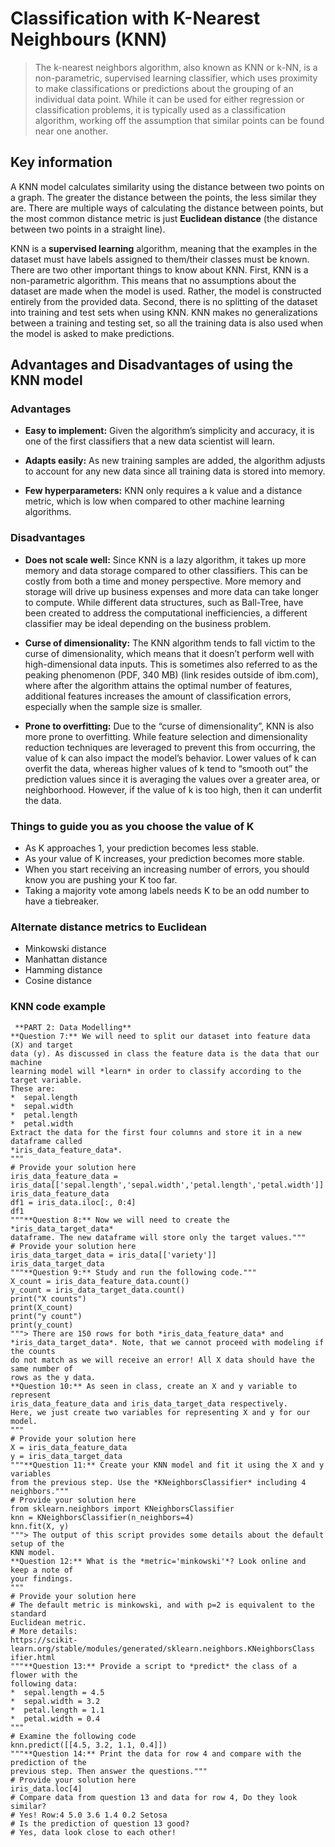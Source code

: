 # Classification with K-Nearest Neighbours (KNN)


> The k-nearest neighbors algorithm, also known as KNN or k-NN, is a non-parametric, supervised learning classifier, which uses proximity to make classifications or predictions about the grouping of an individual data point. While it can be used for either regression or classification problems, it is typically used as a classification algorithm, working off the assumption that similar points can be found near one another. 


## Key information 

A KNN model calculates similarity using the distance between two points on a graph. The greater the distance between the points, the less similar they are. There are multiple ways of calculating the distance between points, but the most common distance metric is just **Euclidean distance** (the distance between two points in a straight line).

KNN is a **supervised learning** algorithm, meaning that the examples in the dataset must have labels assigned to them/their classes must be known. There are two other important things to know about KNN. First, KNN is a non-parametric algorithm. This means that no assumptions about the dataset are made when the model is used. Rather, the model is constructed entirely from the provided data. Second, there is no splitting of the dataset into training and test sets when using KNN. KNN makes no generalizations between a training and testing set, so all the training data is also used when the model is asked to make predictions.

## Advantages and Disadvantages of using the KNN model 

### Advantages 

- **Easy to implement:** Given the algorithm’s simplicity and accuracy, it is one of the first classifiers that a new data scientist will learn.  

- **Adapts easily:** As new training samples are added, the algorithm adjusts to account for any new data since all training data is stored into memory.  

- **Few hyperparameters:** KNN only requires a k value and a distance metric, which is low when compared to other machine learning algorithms.  

### Disadvantages 

- **Does not scale well:** Since KNN is a lazy algorithm, it takes up more memory and data storage compared to other classifiers. This can be costly from both a time and money perspective. More memory and storage will drive up business expenses and more data can take longer to compute. While different data structures, such as Ball-Tree, have been created to address the computational inefficiencies, a different classifier may be ideal depending on the business problem.

- **Curse of dimensionality:** The KNN algorithm tends to fall victim to the curse of dimensionality, which means that it doesn’t perform well with high-dimensional data inputs. This is sometimes also referred to as the peaking phenomenon (PDF, 340 MB) (link resides outside of ibm.com), where after the algorithm attains the optimal number of features, additional features increases the amount of classification errors, especially when the sample size is smaller.

- **Prone to overfitting:** Due to the “curse of dimensionality”, KNN is also more prone to overfitting. While feature selection and dimensionality reduction techniques are leveraged to prevent this from occurring, the value of k can also impact the model’s behavior. Lower values of k can overfit the data, whereas higher values of k tend to “smooth out” the prediction values since it is averaging the values over a greater area, or neighborhood. However, if the value of k is too high, then it can underfit the data. 


### Things to guide you as you choose the value of K 

- As K approaches 1, your prediction becomes less stable.  
- As your value of K increases, your prediction becomes more stable.  
- When you start receiving an increasing number of errors, you should know you are pushing your K too far.  
- Taking a majority vote among labels needs K to be an odd number to have a tiebreaker. 

### Alternate distance metrics to Euclidean 

- Minkowski distance  
- Manhattan distance  
- Hamming distance  
- Cosine distance  


### KNN code example
```
 **PART 2: Data Modelling**
**Question 7:** We will need to split our dataset into feature data (X) and target 
data (y). As discussed in class the feature data is the data that our machine 
learning model will *learn* in order to classify according to the target variable. 
These are:
*  sepal.length
*  sepal.width
*  petal.length
*  petal.width
Extract the data for the first four columns and store it in a new dataframe called 
*iris_data_feature_data*.
"""
# Provide your solution here
iris_data_feature_data = 
iris_data[['sepal.length','sepal.width','petal.length','petal.width']]
iris_data_feature_data
df1 = iris_data.iloc[:, 0:4]
df1
"""**Question 8:** Now we will need to create the *iris_data_target_data* 
dataframe. The new dataframe will store only the target values."""
# Provide your solution here
iris_data_target_data = iris_data[['variety']]
iris_data_target_data
"""**Question 9:** Study and run the following code."""
X_count = iris_data_feature_data.count() 
y_count = iris_data_target_data.count()
print("X counts")
print(X_count)
print("y count")
print(y_count)
"""> There are 150 rows for both *iris_data_feature_data* and 
*iris_data_target_data*. Note, that we cannot proceed with modeling if the counts 
do not match as we will receive an error! All X data should have the same number of
rows as the y data.
**Question 10:** As seen in class, create an X and y variable to represent 
iris_data_feature_data and iris_data_target_data respectively. 
Here, we just create two variables for representing X and y for our model.
"""
# Provide your solution here
X = iris_data_feature_data
y = iris_data_target_data
"""**Question 11:** Create your KNN model and fit it using the X and y variables 
from the previous step. Use the *KNeighborsClassifier* including 4 neighbors."""
# Provide your solution here
from sklearn.neighbors import KNeighborsClassifier
knn = KNeighborsClassifier(n_neighbors=4)
knn.fit(X, y)
"""> The output of this script provides some details about the default setup of the
KNN model.
**Question 12:** What is the *metric='minkowski'*? Look online and keep a note of 
your findings.
"""
# Provide your solution here
# The default metric is minkowski, and with p=2 is equivalent to the standard 
Euclidean metric. 
# More details: 
https://scikit-learn.org/stable/modules/generated/sklearn.neighbors.KNeighborsClass
ifier.html
"""**Question 13:** Provide a script to *predict* the class of a flower with the 
following data:
*  sepal.length = 4.5
*  sepal.width = 3.2
*  petal.length = 1.1
*  petal.width = 0.4
"""
# Examine the following code
knn.predict([[4.5, 3.2, 1.1, 0.4]])
"""**Question 14:** Print the data for row 4 and compare with the prediction of the
previous step. Then answer the questions."""
# Provide your solution here
iris_data.loc[4]
# Compare data from question 13 and data for row 4, Do they look similar? 
# Yes! Row:4 5.0 3.6 1.4 0.2 Setosa
# Is the prediction of question 13 good?
# Yes, data look close to each other!

```
